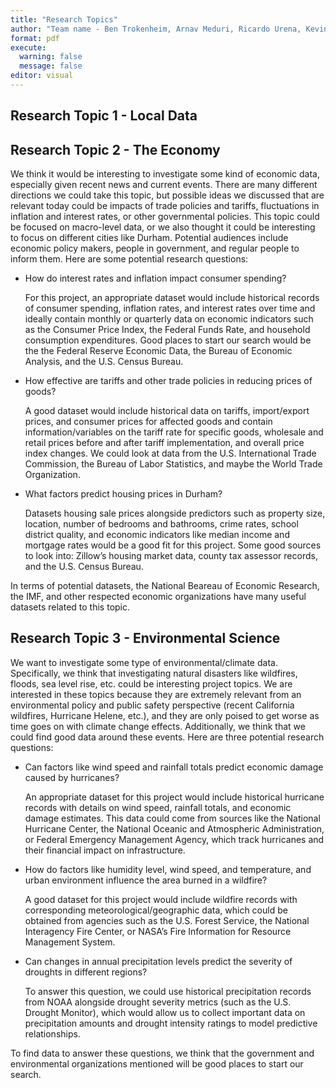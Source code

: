 ```yaml
---
title: "Research Topics"
author: "Team name - Ben Trokenheim, Arnav Meduri, Ricardo Urena, Kevin Mao"
format: pdf
execute: 
  warning: false
  message: false
editor: visual
---
```


## Research Topic 1 - Local Data

\pagebreak

## Research Topic 2 - The Economy

We think it would be interesting to investigate some kind of economic data, especially given recent news and current events. There are many different directions we could take this topic, but possible ideas we discussed that are relevant today could be impacts of trade policies and tariffs, fluctuations in inflation and interest rates, or other governmental policies. This topic could be focused on macro-level data, or we also thought it could be interesting to focus on different cities like Durham. Potential audiences include economic policy makers, people in government, and regular people to inform them. Here are some potential research questions:

-   How do interest rates and inflation impact consumer spending?

    For this project, an appropriate dataset would include historical records of consumer spending, inflation rates, and interest rates over time and ideally contain monthly or quarterly data on economic indicators such as the Consumer Price Index, the Federal Funds Rate, and household consumption expenditures. Good places to start our search would be the the Federal Reserve Economic Data, the Bureau of Economic Analysis, and the U.S. Census Bureau.

-   How effective are tariffs and other trade policies in reducing prices of goods?

    A good dataset would include historical data on tariffs, import/export prices, and consumer prices for affected goods and contain information/variables on the tariff rate for specific goods, wholesale and retail prices before and after tariff implementation, and overall price index changes. We could look at data from the U.S. International Trade Commission, the Bureau of Labor Statistics, and maybe the World Trade Organization.

-   What factors predict housing prices in Durham?

    Datasets housing sale prices alongside predictors such as property size, location, number of bedrooms and bathrooms, crime rates, school district quality, and economic indicators like median income and mortgage rates would be a good fit for this project. Some good sources to look into: Zillow’s housing market data, county tax assessor records, and the U.S. Census Bureau.

In terms of potential datasets, the National Beareau of Economic Research, the IMF, and other respected economic organizations have many useful datasets related to this topic.

\pagebreak

## Research Topic 3 - Environmental Science

We want to investigate some type of environmental/climate data. Specifically, we think that investigating natural disasters like wildfires, floods, sea level rise, etc. could be interesting project topics. We are interested in these topics because they are extremely relevant from an environmental policy and public safety perspective (recent California wildfires, Hurricane Helene, etc.), and they are only poised to get worse as time goes on with climate change effects. Additionally, we think that we could find good data around these events. Here are three potential research questions:

-   Can factors like wind speed and rainfall totals predict economic damage caused by hurricanes?

    An appropriate dataset for this project would include historical hurricane records with details on wind speed, rainfall totals, and economic damage estimates. This data could come from sources like the National Hurricane Center, the National Oceanic and Atmospheric Administration, or Federal Emergency Management Agency, which track hurricanes and their financial impact on infrastructure.

-   How do factors like humidity level, wind speed, and temperature, and urban environment influence the area burned in a wildfire?

    A good dataset for this project would include wildfire records with corresponding meteorological/geographic data, which could be obtained from agencies such as the U.S. Forest Service, the National Interagency Fire Center, or NASA’s Fire Information for Resource Management System.

-   Can changes in annual precipitation levels predict the severity of droughts in different regions?

    To answer this question, we could use historical precipitation records from NOAA alongside drought severity metrics (such as the U.S. Drought Monitor), which would allow us to collect important data on precipitation amounts and drought intensity ratings to model predictive relationships.

To find data to answer these questions, we think that the government and environmental organizations mentioned will be good places to start our search.
